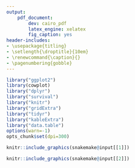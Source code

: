 ```yaml
---
output:
    pdf_document:
        dev: cairo_pdf
        latex_engine: xelatex
        fig_caption: yes
header-includes:
- \usepackage{titling}
- \setlength{\droptitle}{10em}
- \renewcommand{\caption}{}
- \pagenumbering{gobble}
---
```


```r
library("ggplot2")
library(cowplot)
library("dplyr")
library("survival")
library("knitr")
library("gridExtra")
library("tidyr")
library("kableExtra")
library("data.table")
options(warn=-1)
opts_chunk$set(dpi=300)
```

```r

knitr::include_graphics(snakemake@input[[1]])

```

```r

knitr::include_graphics(snakemake@input[[2]])

```

